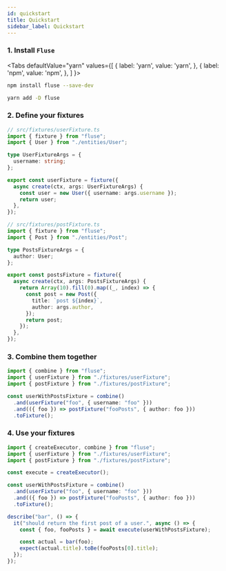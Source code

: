 ```yaml
---
id: quickstart
title: Quickstart
sidebar_label: Quickstart
---
```



### 1. Install `Fluse`

<Tabs
  defaultValue="yarn"
  values={[
    { label: 'yarn', value: 'yarn', },
    { label: 'npm', value: 'npm', },
  ]
}>

<TabItem value="npm">

```bash
npm install fluse --save-dev
```

</TabItem>
<TabItem value="yarn">

```bash
yarn add -D fluse
```

</TabItem>

</Tabs>

### 2. Define your fixtures

```typescript
// src/fixtures/userFixture.ts
import { fixture } from "fluse";
import { User } from "./entities/User";

type UserFixtureArgs = {
  username: string;
};

export const userFixture = fixture({
  async create(ctx, args: UserFixtureArgs) {
    const user = new User({ username: args.username });
    return user;
  },
});
```

```typescript
// src/fixtures/postFixture.ts
import { fixture } from "fluse";
import { Post } from "./entities/Post";

type PostsFixtureArgs = {
  author: User;
};

export const postsFixture = fixture({
  async create(ctx, args: PostsFixtureArgs) {
    return Array(10).fill(0).map((_, index) => {
      const post = new Post({
        title: `post ${index}`,
        author: args.author,
      });
      return post;
    });
  },
});
```

### 3. Combine them together

```typescript
import { combine } from "fluse";
import { userFixture } from "./fixtures/userFixture";
import { postFixture } from "./fixtures/postFixture";

const userWithPostsFixture = combine()
  .and(userFixture("foo", { username: "foo" }))
  .and(({ foo }) => postFixture("fooPosts", { author: foo }))
  .toFixture();
```

### 4. Use your fixtures

```typescript
import { createExecutor, combine } from "fluse";
import { userFixture } from "./fixtures/userFixture";
import { postFixture } from "./fixtures/postFixture";

const execute = createExecutor();

const userWithPostsFixture = combine()
  .and(userFixture("foo", { username: "foo" }))
  .and(({ foo }) => postFixture("fooPosts", { author: foo }))
  .toFixture();

describe("bar", () => {
  it("should return the first post of a user.", async () => {
    const { foo, fooPosts } = await execute(userWithPostsFixture);

    const actual = bar(foo);
    expect(actual.title).toBe(fooPosts[0].title);
  });
});
```